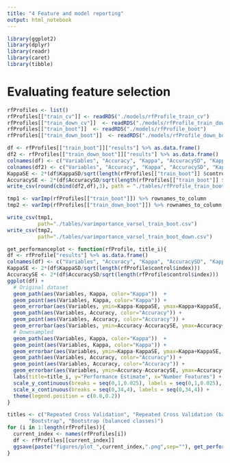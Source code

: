 ```yaml
---
title: "4 Feature and model reporting"
output: html_notebook
---
```


```r
library(ggplot2)
library(dplyr)
library(readr)
library(caret)
library(tibble)
```

# Evaluating feature selection
```r
rfProfiles <- list()
rfProfiles[["train_cv"]] <- readRDS("./models/rfProfile_train_cv")
rfProfiles[["train_down_cv"]]  <- readRDS("./models/rfProfile_train_down_cv")
rfProfiles[["train_boot"]]  <- readRDS("./models/rfProfile_boot")
rfProfiles[["train_down_boot"]]  <- readRDS("./models/rfProfile_down_boot")
```

```r
df <- rfProfiles[["train_boot"]]["results"] %>% as.data.frame()
df2 <- rfProfiles[["train_down_boot"]]["results"] %>% as.data.frame()
colnames(df) <- c("Variables", "Accuracy", "Kappa", "AccuracySD", "KappaSD")
colnames(df2) <- c("Variables", "Accuracy", "Kappa", "AccuracySD", "KappaSD")
KappaSE <- 2*(df$KappaSD/sqrt(length(rfProfiles[["train_boot"]] $control$index)))
AccuracySE <- 2*(df$AccuracySD/sqrt(length(rfProfiles[["train_boot"]] $control$index)))
write_csv(round(cbind(df2,df),3), path = "./tables/rfProfile_train_boot_performance.csv")

tmp1 <- varImp(rfProfiles[["train_boot"]]) %>% rownames_to_column
tmp2 <- varImp(rfProfiles[["train_down_boot"]]) %>% rownames_to_column

write_csv(tmp1, 
          path="./tables/varimportance_varsel_train_boot.csv")
write_csv(tmp2, 
          path="./tables/varimportance_varsel_train_boot_down.csv")
```

```r
get_performanceplot <- function(rfProfile, title_i){
df <- rfProfile["results"] %>% as.data.frame()
colnames(df) <- c("Variables", "Accuracy", "Kappa", "AccuracySD", "KappaSD")
KappaSE <- 2*(df$KappaSD/sqrt(length(rfProfile$control$index)))
AccuracySE <- 2*(df$AccuracySD/sqrt(length(rfProfile$control$index)))
ggplot(df) +
  # Original dataset
  geom_path(aes(Variables, Kappa, color="Kappa"))  +
  geom_point(aes(Variables, Kappa, color="Kappa")) +
  geom_errorbar(aes(Variables, ymin=Kappa-KappaSE, ymax=Kappa+KappaSE, color="Kappa"), width=.05) +
  geom_path(aes(Variables, Accuracy, color="Accuracy")) +
  geom_point(aes(Variables, Accuracy, color="Accuracy")) +
  geom_errorbar(aes(Variables, ymin=Accuracy-AccuracySE, ymax=Accuracy+AccuracySE, color="Accuracy"), width=.05) +
  # Downsampled
  geom_path(aes(Variables, Kappa, color="Kappa"))  +
  geom_point(aes(Variables, Kappa, color="Kappa")) +
  geom_errorbar(aes(Variables, ymin=Kappa-KappaSE, ymax=Kappa+KappaSE, color="Kappa"), width=.05) +
  geom_path(aes(Variables, Accuracy, color="Accuracy")) +
  geom_point(aes(Variables, Accuracy, color="Accuracy")) +
  geom_errorbar(aes(Variables, ymin=Accuracy-AccuracySE, ymax=Accuracy+AccuracySE, color="Accuracy"), width=.05) +
  labs(title=title_i, y="Performance Estimate", x="Number Features") +
  scale_y_continuous(breaks = seq(0,1,0.025), labels = seq(0,1,0.025), limits = c(0.4,0.87)) +
  scale_x_continuous(breaks = seq(0,34,4), labels = seq(0,34,4)) +
  theme(legend.position = c(0.8,0.2))
}
```

```r
titles <- c("Repeated Cross Validation", "Repeated Cross Validation (balanced classes)",
       "Bootstrap", "Bootstrap (balanced classes)")
for (i in 1:length(rfProfiles)){
  current_index <- names(rfProfiles[i])
  df <- rfProfiles[[current_index]]
  ggsave(paste("figures/plot_",current_index,".png",sep=""), get_performanceplot(df, titles[i]))
}
```




